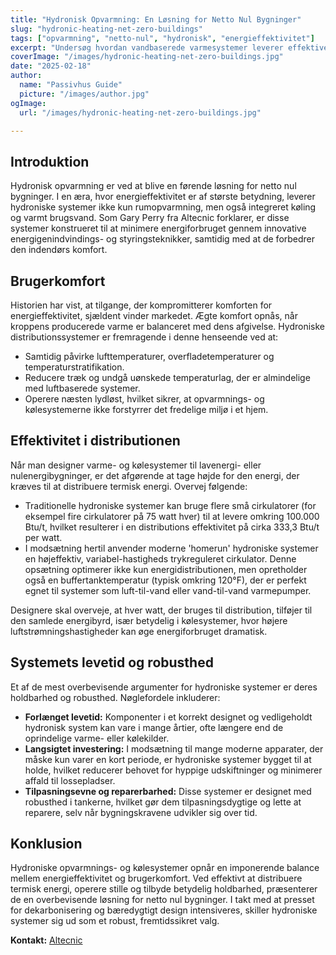 ```yaml
---
title: "Hydronisk Opvarmning: En Løsning for Netto Nul Bygninger"
slug: "hydronic-heating-net-zero-buildings"
tags: ["opvarmning", "netto-nul", "hydronisk", "energieffektivitet"]
excerpt: "Undersøg hvordan vandbaserede varmesystemer leverer effektive løsninger til netto nul bygninger, samtidig med at de opretholder overlegen komfortniveau."
coverImage: "/images/hydronic-heating-net-zero-buildings.jpg"
date: "2025-02-18"
author:
  name: "Passivhus Guide"
  picture: "/images/author.jpg"
ogImage:
  url: "/images/hydronic-heating-net-zero-buildings.jpg"

---
```

## Introduktion

Hydronisk opvarmning er ved at blive en førende løsning for netto nul bygninger. I en æra, hvor energieffektivitet er af største betydning, leverer hydroniske systemer ikke kun rumopvarmning, men også integreret køling og varmt brugsvand. Som Gary Perry fra Altecnic forklarer, er disse systemer konstrueret til at minimere energiforbruget gennem innovative energigenindvindings- og styringsteknikker, samtidig med at de forbedrer den indendørs komfort.

## Brugerkomfort

Historien har vist, at tilgange, der kompromitterer komforten for energieffektivitet, sjældent vinder markedet. Ægte komfort opnås, når kroppens producerede varme er balanceret med dens afgivelse. Hydroniske distributionssystemer er fremragende i denne henseende ved at:

- Samtidig påvirke lufttemperaturer, overfladetemperaturer og temperaturstratifikation.
- Reducere træk og undgå uønskede temperaturlag, der er almindelige med luftbaserede systemer.
- Operere næsten lydløst, hvilket sikrer, at opvarmnings- og kølesystemerne ikke forstyrrer det fredelige miljø i et hjem.
## Effektivitet i distributionen

Når man designer varme- og kølesystemer til lavenergi- eller nulenergibygninger, er det afgørende at tage højde for den energi, der kræves til at distribuere termisk energi. Overvej følgende:

- Traditionelle hydroniske systemer kan bruge flere små cirkulatorer (for eksempel fire cirkulatorer på 75 watt hver) til at levere omkring 100.000 Btu/t, hvilket resulterer i en distributions effektivitet på cirka 333,3 Btu/t per watt.
- I modsætning hertil anvender moderne 'homerun' hydroniske systemer en højeffektiv, variabel-hastigheds trykreguleret cirkulator. Denne opsætning optimerer ikke kun energidistributionen, men opretholder også en buffertanktemperatur (typisk omkring 120°F), der er perfekt egnet til systemer som luft-til-vand eller vand-til-vand varmepumper.

Designere skal overveje, at hver watt, der bruges til distribution, tilføjer til den samlede energibyrd, især betydelig i kølesystemer, hvor højere luftstrømningshastigheder kan øge energiforbruget dramatisk.
## Systemets levetid og robusthed

Et af de mest overbevisende argumenter for hydroniske systemer er deres holdbarhed og robusthed. Nøglefordele inkluderer:

- **Forlænget levetid:** Komponenter i et korrekt designet og vedligeholdt hydronisk system kan vare i mange årtier, ofte længere end de oprindelige varme- eller kølekilder.
- **Langsigtet investering:** I modsætning til mange moderne apparater, der måske kun varer en kort periode, er hydroniske systemer bygget til at holde, hvilket reducerer behovet for hyppige udskiftninger og minimerer affald til lossepladser.
- **Tilpasningsevne og reparerbarhed:** Disse systemer er designet med robusthed i tankerne, hvilket gør dem tilpasningsdygtige og lette at reparere, selv når bygningskravene udvikler sig over tid.

## Konklusion

Hydroniske opvarmnings- og kølesystemer opnår en imponerende balance mellem energieffektivitet og brugerkomfort. Ved effektivt at distribuere termisk energi, operere stille og tilbyde betydelig holdbarhed, præsenterer de en overbevisende løsning for netto nul bygninger. I takt med at presset for dekarbonisering og bæredygtigt design intensiveres, skiller hydroniske systemer sig ud som et robust, fremtidssikret valg.

**Kontakt:** [Altecnic](https://www.altecnic.co.uk)
